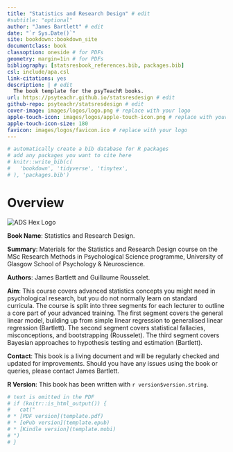 ```yaml
--- 
title: "Statistics and Research Design" # edit
#subtitle: "optional" 
author: "James Bartlett" # edit
date: "`r Sys.Date()`"
site: bookdown::bookdown_site
documentclass: book
classoption: oneside # for PDFs
geometry: margin=1in # for PDFs
bibliography: [statsresbook_references.bib, packages.bib]
csl: include/apa.csl
link-citations: yes
description: | # edit
  The book template for the psyTeachR books.
url: https://psyteachr.github.io/statsresdesign # edit
github-repo: psyteachr/statsresdesign # edit
cover-image: images/logos/logo.png # replace with your logo
apple-touch-icon: images/logos/apple-touch-icon.png # replace with your logo
apple-touch-icon-size: 180
favicon: images/logos/favicon.ico # replace with your logo
---
```


```r
# automatically create a bib database for R packages
# add any packages you want to cite here
# knitr::write_bib(c(
#   'bookdown', 'tidyverse', 'tinytex', 
# ), 'packages.bib')

```

# Overview {-}

<div class="small_right"><img src="images/logos/logo.png" 
     alt="ADS Hex Logo" /></div>

**Book Name**: Statistics and Research Design.

**Summary**: Materials for the Statistics and Research Design course on the MSc Research Methods in Psychological Science programme, University of Glasgow School of Psychology & Neuroscience.

**Authors**: James Bartlett and Guillaume Rousselet. 

**Aim**: This course covers advanced statistics concepts you might need in psychological research, but you do not normally learn on standard curricula. The course is split into three segments for each lecturer to outline a core part of your advanced training. The first segment covers the general linear model, building up from simple linear regression to generalised linear regression (Bartlett). The second segment covers statistical fallacies, misconceptions, and bootstrapping (Rousselet). The third segment covers Bayesian approaches to hypothesis testing and estimation (Bartlett). 

**Contact**: This book is a living document and will be regularly checked and updated for improvements. Should you have any issues using the book or queries, please contact James Bartlett.

**R Version**: This book has been written with `r version$version.string`. 

```r
# text is omitted in the PDF
# if (knitr::is_html_output()) {
#   cat("
# * [PDF version](template.pdf)
# * [ePub version](template.epub)
# * [Kindle version](template.mobi)
# ")
# }
```

